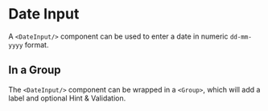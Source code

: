 
<Meta title='Date Input' component={DateInput} />

# Date Input

A `<DateInput/>` component can be used to enter a date in numeric `dd-mm-yyyy` format.

<Canvas>
  <Story name='Default'>
    <DateInput id='dateInputExample' fieldId='dateInputExample'/>
  </Story>
</Canvas>

## In a Group
The `<DateInput/>` component can be wrapped in a `<Group>`, which will add a label and optional Hint & Validation.

<Canvas>
  <Story name='In a Group'>
    <Group label='Date of Birth' hint='dd-mm-yyy format' error= 'Date of birth is required'>
      <DateInput id='dateInputExample' fieldId='dateInputExample' error={'Date of birth is required'} propsInError={{ year: true, month: true, day: true }}/>
    </Group>
  </Story>
</Canvas>
